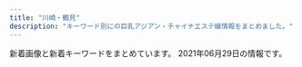 ```yaml
---
title: "川崎・鶴見"
description: "キーワード別にの巨乳アジアン・チャイナエステ嬢情報をまとめました。"
---
```


新着画像と新着キーワードをまとめています。
2021年06月29日の情報です。

<DmmAffiliateIns />
<KeywordTable
  shops={
    [
    {
        "station": "\u9db4\u898b\u99c5\u6771\u53e3",
        "url": "http://t-lucky.work/",
        "img_links": [
            "http://t-lucky.work/sp/images/footer.jpg",
            "http://t-lucky.work/staff/rei.jpg",
            "http://t-lucky.work/images/2.jpg",
            "http://t-lucky.work/staff/rina.jpg",
            "http://t-lucky.work/sp/images/news.jpg",
            "http://t-lucky.work/images/1.jpg",
            "http://t-lucky.work/sp/staff/rina.jpg",
            "http://t-lucky.work/sp/staff/aya.jpg",
            "http://t-lucky.work/images/sys1.jpg",
            "http://t-lucky.work/staff/yumi.jpg",
            "http://t-lucky.work/staff/emi.jpg",
            "http://t-lucky.work/images/3.jpg",
            "http://t-lucky.work/sp/images/interior_t.jpg",
            "http://t-lucky.work/images/ta.jpg",
            "http://t-lucky.work/sp/images/rec1.jpg",
            "http://t-lucky.work/images/sys4.jpg",
            "http://t-lucky.work/sp/images/int2.jpg",
            "http://t-lucky.work/sp/images/pc.jpg",
            "http://t-lucky.work/sp/images/menu/top.jpg",
            "http://t-lucky.work/staff/yuki.jpg",
            "http://t-lucky.work/images/head.jpg",
            "http://t-lucky.work/staff/mimi.jpg",
            "http://t-lucky.work/img/yumi1.jpg",
            "http://t-lucky.work/staff/mika.jpg",
            "http://t-lucky.work/sp/img/yuki1.jpg",
            "http://t-lucky.work/sp/staff/mimi.jpg",
            "http://t-lucky.work/sp/staff/mika.jpg",
            "http://t-lucky.work/sp/staff/yumi.jpg",
            "http://t-lucky.work/images/int2.jpg",
            "http://t-lucky.work/images/6.jpg",
            "http://t-lucky.work/sp/img/rina1.jpg",
            "http://t-lucky.work/sp/images/sys1.jpg",
            "http://t-lucky.work/sp/img/yumi1.jpg",
            "http://t-lucky.work/sp/menu/interior.jpg",
            "http://t-lucky.work/sp/img/mimi1.jpg",
            "http://t-lucky.work/img/rina1.jpg",
            "http://t-lucky.work/sp/img/yuyu1.jpg",
            "http://t-lucky.work/images/sm.jpg",
            "http://t-lucky.work/sp/images/menu/staff.jpg",
            "http://t-lucky.work/img/yuki1.jpg",
            "http://t-lucky.work/images/4.jpg",
            "http://t-lucky.work/images/int1.jpg",
            "http://t-lucky.work/sp/img/emi1.jpg",
            "http://t-lucky.work/images/b1.jpg",
            "http://t-lucky.work/sp/images/head.jpg",
            "http://t-lucky.work/images/tr.jpg",
            "http://t-lucky.work/sp/img/mika1.jpg",
            "http://t-lucky.work/sp/staff/yuki.jpg",
            "http://t-lucky.work/images/staff_t.jpg",
            "http://t-lucky.work/sp/images/ac1.jpg",
            "http://t-lucky.work/sp/menu/staff.jpg",
            "http://t-lucky.work/sp/staff/emi.jpg",
            "http://t-lucky.work/sp/images/int1.jpg",
            "http://t-lucky.work/sp/staff/rei.jpg",
            "http://t-lucky.work/sp/images/b1.jpg",
            "http://t-lucky.work/sp/images/tel.jpg",
            "http://t-lucky.work/sp/img/aya1.jpg",
            "http://t-lucky.work/sp/images/staff_t.jpg",
            "http://t-lucky.work/images/sys3.jpg",
            "http://t-lucky.work/img/aya1.jpg",
            "http://t-lucky.work/images/sys2.jpg",
            "http://t-lucky.work/img/yuyu1.jpg",
            "http://t-lucky.work/sp/images/b3.jpg",
            "http://t-lucky.work/staff/yuyu.jpg",
            "http://t-lucky.work/images/b3.jpg",
            "http://t-lucky.work/images/news.jpg",
            "http://t-lucky.work/sp/staff/yuyu.jpg",
            "http://t-lucky.work/images/interior_t.jpg",
            "http://t-lucky.work/images/8.jpg",
            "http://t-lucky.work/staff/aya.jpg",
            "http://t-lucky.work/images/7.jpg",
            "http://t-lucky.work/images/line.png",
            "http://t-lucky.work/sp/images/sys2.jpg",
            "http://t-lucky.work/img/mimi1.jpg",
            "http://t-lucky.work/sp/images/topgirl.jpg",
            "http://t-lucky.work/sp/images/newsb.jpg",
            "http://t-lucky.work/img/rei1.jpg",
            "http://t-lucky.work/sp/images/b2.jpg",
            "http://t-lucky.work/img/emi1.jpg",
            "http://t-lucky.work/img/mika1.jpg",
            "http://t-lucky.work/sp/menu/top.jpg",
            "http://t-lucky.work/sp/images/top.jpg",
            "http://t-lucky.work/images/9.jpg",
            "http://t-lucky.work/sp/img/rei1.jpg",
            "http://t-lucky.work/images/5.jpg",
            "http://t-lucky.work/images/b2.jpg"
        ],
        "name": "Lucky\u30fb\u30e9\u30c3\u30ad\u30fc",
        "keywords": {}
    },
    {
        "station": "JR\u9db4\u898b\u99c5",
        "name": "\u30af\u30e9\u30a6\u30f3\u30fbCrown",
        "img_links": [
            "http://www.crownman.tank.jp/public/20181101-091932-723.jpeg",
            "http://www.crownman.tank.jp/public/20210309-102855-324.jpeg",
            "http://www.crownman.tank.jp/public/20181102-021404-733.jpeg",
            "http://www.crownman.tank.jp/public/20181102-021325-742.jpeg",
            "http://www.crownman.tank.jp/public/20210603-000118-225.jpeg",
            "http://www.crownman.tank.jp/images/guest.png",
            "http://www.crownman.tank.jp/images/contact.png",
            "http://www.crownman.tank.jp/public/20210217-094543-773.jpeg",
            "http://www.crownman.tank.jp/public/20210504-080501-939.jpeg",
            "http://www.crownman.tank.jp/public/20190516-130732-500.jpeg",
            "http://www.crownman.tank.jp/images/zj.png",
            "http://www.crownman.tank.jp/images/jt.png",
            "http://www.crownman.tank.jp/public/20181102-021343-999.jpeg",
            "http://www.crownman.tank.jp/public/20190404-200155-177.jpeg",
            "http://www.crownman.tank.jp/public/20201225-105416-366.jpeg",
            "http://www.crownman.tank.jp/public/20190410-032921-983.jpeg",
            "http://www.crownman.tank.jp/public/20210225-132107-806.jpeg",
            "http://www.crownman.tank.jp/public/20210319-004011-852.jpeg",
            "http://www.crownman.tank.jp/images/lj.png",
            "http://www.crownman.tank.jp/public/20191208-161631-393.jpeg",
            "http://www.crownman.tank.jp/public/20190321-014538-796.jpeg",
            "http://www.crownman.tank.jp/images/h02.jpg",
            "http://www.crownman.tank.jp/public/20181126-115300-843.jpeg",
            "http://www.crownman.tank.jp/public/20210315-113348-885.jpeg",
            "http://www.crownman.tank.jp/public/20200829-001214-615.jpeg",
            "http://www.crownman.tank.jp/images/lyb.png",
            "http://www.crownman.tank.jp/images/xw.png",
            "http://www.crownman.tank.jp/images/h5.jpg",
            "http://www.crownman.tank.jp/public/20190103-235102-103.jpeg",
            "http://www.crownman.tank.jp/images/h3.jpg",
            "http://www.crownman.tank.jp/images/h4.jpg",
            "http://www.crownman.tank.jp/public/20200829-204316-579.jpeg",
            "http://www.crownman.tank.jp/public/20210601-123201-393.jpeg",
            "http://www.crownman.tank.jp/public/20210208-142304-974.jpeg",
            "http://www.crownman.tank.jp/images/fj.png",
            "http://www.crownman.tank.jp/public/20190512-114325-285.jpeg",
            "http://www.crownman.tank.jp/images/br.png",
            "http://www.crownman.tank.jp/ueditor/php/upload/image/20200828/1598625782230952.jpeg",
            "http://www.crownman.tank.jp/images/h01.jpg",
            "http://www.crownman.tank.jp/public/20210226-091700-151.jpeg",
            "http://www.crownman.tank.jp/public/20190809-023452-629.jpeg",
            "http://www.crownman.tank.jp/public/20210512-181627-885.jpeg",
            "http://www.crownman.tank.jp/public/20210414-180217-393.jpeg",
            "http://www.crownman.tank.jp/public/20210615-000828-824.jpeg",
            "http://www.crownman.tank.jp/public/20181103-143855-981.jpeg",
            "http://www.crownman.tank.jp/public/20201016-024617-911.jpeg",
            "http://www.crownman.tank.jp/public/20191102-172721-416.jpeg",
            "http://www.crownman.tank.jp/images/br1.png",
            "http://www.crownman.tank.jp/public/20181102-021419-221.jpeg",
            "http://www.crownman.tank.jp/ueditor/php/upload/image/20181102/1541123069868367.jpg",
            "http://www.crownman.tank.jp/public/20201114-223303-188.jpeg",
            "http://www.crownman.tank.jp/public/20191220-000813-127.jpeg",
            "http://www.crownman.tank.jp/public/20210219-091840-338.jpeg",
            "http://www.crownman.tank.jp/public/20190614-225752-699.jpeg",
            "http://www.crownman.tank.jp/public/20210214-132800-589.jpeg",
            "http://www.crownman.tank.jp/images/scrollToTop.png",
            "http://www.crownman.tank.jp/public/20210128-093735-441.jpeg",
            "http://www.crownman.tank.jp/public/20210620-113212-312.png"
        ],
        "keywords": {
            "F": 2,
            "\u4e73": 2
        },
        "url": "http://www.crownman.tank.jp/"
    },
    {
        "name": "\u5bf5\u6df1\u82b1\u98a8",
        "station": "JR\u77e2\u5411\u99c5\u897f\u53e3",
        "url": "http://kafu.ests.co/",
        "img_links": [
            "http://kafu.ests.co/images/s_pick.jpg",
            "http://kafu.ests.co/images/top.png",
            "http://kafu.ests.co/images/s_news.jpg",
            "http://kafu.ests.co/images/nbj1.jpg",
            "http://kafu.ests.co/images/s_staff.jpg",
            "http://kafu.ests.co/images/s_link.jpg",
            "http://kafu.ests.co/images/face_bj3.jpg",
            "http://kafu.ests.co/images/n3.jpg",
            "http://kafu.ests.co/images/nbj3.jpg",
            "http://kafu.ests.co/images/n1.jpg",
            "http://kafu.ests.co/images/room3.jpg",
            "http://kafu.ests.co/images/s_face.jpg",
            "http://kafu.ests.co/photos/sites/7/2017/10/2017101205420065.jpg",
            "http://kafu.ests.co/photos/sites/7/2017/10/2017101205420191.jpg",
            "http://kafu.ests.co/photos/sites/7/2017/02/2.jpg",
            "http://kafu.ests.co/photos/sites/7/2017/02/1.jpg",
            "http://kafu.ests.co/images/s_staff1.jpg",
            "http://kafu.ests.co/images/line.jpg",
            "http://kafu.ests.co/images/room4.jpg",
            "http://kafu.ests.co/images/room2.jpg",
            "http://kafu.ests.co/images/room1.jpg",
            "http://kafu.ests.co/images/s_mobile.jpg",
            "http://kafu.ests.co/images/face_bj.jpg",
            "http://kafu.ests.co/photos/sites/7/2017/10/2017100904034561.png",
            "http://kafu.ests.co/photos/sites/7/2017/10/2017100904034443.png",
            "http://kafu.ests.co/images/mobile.jpg"
        ],
        "keywords": {
            "C": 20,
            "83": 3,
            "82": 3
        }
    },
    {
        "keywords": {
            "C": 7
        },
        "url": "http://h-yousei.xyz/",
        "img_links": [
            "http://h-yousei.xyz/images/g0.jpg",
            "http://h-yousei.xyz/images/r1.jpg",
            "http://h-yousei.xyz/images/tit-newface.png",
            "http://h-yousei.xyz/images/mobile.png",
            "http://h-yousei.xyz/images/top.png",
            "http://h-yousei.xyz/images/r2.jpg",
            "http://h-yousei.xyz/images/b2.jpg",
            "http://h-yousei.xyz/images/tite-staff.png",
            "http://h-yousei.xyz/images/g3.jpg",
            "http://h-yousei.xyz/images/r4.jpg",
            "http://h-yousei.xyz/images/top1.jpg",
            "http://h-yousei.xyz/images/g1.jpg",
            "http://h-yousei.xyz/images/r3.jpg",
            "http://h-yousei.xyz/images/tite_staff.png",
            "http://h-yousei.xyz/images/g2.jpg",
            "http://h-yousei.xyz/images/b1.jpg",
            "http://h-yousei.xyz/images/tit-new.png"
        ],
        "station": "JR\u9db4\u898b\u99c5\u897f\u53e3",
        "name": "\u5929\u4f7f\u306e\u604b"
    },
    {
        "station": "JR\u9db4\u898b\u99c5\u6771\u53e3",
        "img_links": [
            "http://relax-aroma.xyz/images/head_therapist.jpg",
            "http://relax-aroma.xyz/images/mainvisual_01.jpg",
            "http://relax-aroma.xyz/images/con03.jpg",
            "http://relax-aroma.xyz/images/sw_tel.png",
            "http://relax-aroma.xyz/images/con02.jpg",
            "http://relax-aroma.xyz/images/cg05.jpg",
            "http://relax-aroma.xyz/images/icon_new.png",
            "http://relax-aroma.xyz/images/mainvisual_01_s.jpg",
            "http://relax-aroma.xyz/images/trigger.jpg",
            "http://relax-aroma.xyz/images/con01.jpg",
            "http://relax-aroma.xyz/images/head_interior.jpg",
            "http://relax-aroma.xyz/images/cg03.jpg",
            "http://relax-aroma.xyz/images/cg02.jpg",
            "http://relax-aroma.xyz/images/cg06.jpg",
            "http://relax-aroma.xyz/images/cg01.jpg",
            "http://relax-aroma.xyz/images/sw_home.png"
        ],
        "keywords": {
            "C": 2,
            "D": 8
        },
        "name": "Yumi\u9999 -\u30e6\u30df\u30ab-",
        "url": "http://relax-aroma.xyz/"
    },
    {
        "img_links": [
            "https://tsurumi-mensesthe.com/staff/miki-l2.jpg",
            "https://tsurumi-mensesthe.com/footer/footer-staff.png",
            "https://tsurumi-mensesthe.com/staff/riri-s2.jpg",
            "https://tsurumi-mensesthe.com/footer/footer-tel.png",
            "https://tsurumi-mensesthe.com/staff/momoka-top.jpg",
            "https://tsurumi-mensesthe.com/staff/yura-top.jpg",
            "https://tsurumi-mensesthe.com/staff/momoka-s3.jpg",
            "https://tsurumi-mensesthe.com/images/clear.png",
            "https://tsurumi-mensesthe.com/staff/yura-l1.jpg",
            "https://tsurumi-mensesthe.com/staff/mimi-top.jpg",
            "https://tsurumi-mensesthe.com/images/header3.png",
            "https://tsurumi-mensesthe.com/room/room-l4.jpg",
            "https://tsurumi-mensesthe.com/massage/2021/03/01/miki-s1.jpg",
            "https://tsurumi-mensesthe.com/footer/footer-line.png",
            "https://tsurumi-mensesthe.com/room/room-l3.jpg",
            "https://tsurumi-mensesthe.com/images/esthe2.jpg",
            "https://inage-mensesthe.com/icon/twitter.png",
            "https://tsurumi-mensesthe.com/staff/yura-s2.jpg",
            "https://tsurumi-mensesthe.com/images/main1.jpg",
            "https://tsurumi-mensesthe.com/staff/momoka-l2.jpg",
            "https://tsurumi-mensesthe.com/room/room-l2.jpg",
            "https://tsurumi-mensesthe.com/icon/line.png",
            "https://tsurumi-mensesthe.com/staff/riri-top.jpg",
            "https://inage-mensesthe.com/icon/facebook.png",
            "https://tsurumi-mensesthe.com/images/main-sp.jpg",
            "https://tsurumi-mensesthe.com/staff/sora-s1.jpg",
            "https://tsurumi-mensesthe.com/staff/natsu-s1.jpg",
            "https://tsurumi-mensesthe.com/staff/yura-s1.jpg",
            "https://tsurumi-mensesthe.com/staff/yura-l3.jpg",
            "https://inage-mensesthe.com/icon/line.png",
            "https://tsurumi-mensesthe.com/staff/mimi-l1.jpg",
            "https://tsurumi-mensesthe.com/staff/natsu-l1.jpg",
            "https://tsurumi-mensesthe.com/staff/mimi-s1.jpg",
            "https://tsurumi-mensesthe.com/staff/yura-s3.jpg",
            "https://tsurumi-mensesthe.com/images/esthe3.jpg",
            "https://tsurumi-mensesthe.com/staff/natsu-top.jpg",
            "https://tsurumi-mensesthe.com/massage/2021/06/21/mimi-s1.jpg",
            "https://tsurumi-mensesthe.com/staff/riri-s1.jpg",
            "https://tsurumi-mensesthe.com/icon/twitter.png",
            "https://tsurumi-mensesthe.com/staff/miki-s2.jpg",
            "https://tsurumi-mensesthe.com/room/room-l1.jpg",
            "https://tsurumi-mensesthe.com/staff/miki-top.jpg",
            "https://tsurumi-mensesthe.com/icon/facebook.png",
            "https://tsurumi-mensesthe.com/images/esthe1.jpg",
            "https://tsurumi-mensesthe.com/staff/momoka-l3.jpg",
            "https://tsurumi-mensesthe.com/staff/miki-s1.jpg",
            "https://tsurumi-mensesthe.com/staff/riri-l2.jpg",
            "https://tsurumi-mensesthe.com/staff/momoka-s1.jpg",
            "https://tsurumi-mensesthe.com/staff/momoka-s2.jpg",
            "https://tsurumi-mensesthe.com/icon/yelp.png",
            "https://inage-mensesthe.com/icon/yelp.png",
            "https://tsurumi-mensesthe.com/staff/riri-l1.jpg",
            "https://tsurumi-mensesthe.com/staff/yura-l2.jpg",
            "https://tsurumi-mensesthe.com/images/qrcode.png",
            "https://tsurumi-mensesthe.com/staff/momoka-l1.jpg",
            "https://tsurumi-mensesthe.com/staff/miki-l1.jpg",
            "https://tsurumi-mensesthe.com/images/esthe4.jpg"
        ],
        "keywords": {
            "95": 7,
            "90": 7,
            "85": 14,
            "88": 14
        },
        "station": "JR\u9db4\u898b\u99c5\u897f\u53e3",
        "name": "sweet",
        "url": "https://tsurumi-mensesthe.com/"
    },
    {
        "img_links": [
            "http://esthe-heal.com/staff/sakura/01mb.jpg",
            "http://esthe-heal.com/img/ttl_pickup.png",
            "http://esthe-heal.com/staff/rui/01.jpg",
            "http://esthe-heal.com/staff/rubi/01.jpg",
            "http://esthe-heal.com/staff/haruna/01mb.jpg",
            "http://esthe-heal.com/staff/mimi/01.jpg",
            "http://esthe-heal.com/staff/aya/01mb.jpg",
            "http://esthe-heal.com/staff/sizuka/01.jpg",
            "http://esthe-heal.com/img/ttl_mobile.png",
            "http://esthe-heal.com/staff/miho/01.jpg",
            "http://esthe-heal.com/staff/haruna/01.jpg",
            "http://esthe-heal.com/staff/rui/01mb.jpg",
            "http://esthe-heal.com/staff/yuki/01mb.jpg",
            "http://esthe-heal.com/staff/kaori/01.jpg",
            "http://esthe-heal.com/staff/yuki/01.jpg",
            "http://esthe-heal.com/staff/yuyu/01.jpg",
            "http://esthe-heal.com/staff/momo/01.jpg",
            "http://esthe-heal.com/staff/sizuka/01mb.jpg",
            "http://esthe-heal.com/staff/rubi/01mb.jpg",
            "http://esthe-heal.com/img/ttl_wnew.png",
            "http://esthe-heal.com/staff/momo/01mb.jpg",
            "http://esthe-heal.com/staff/miho/01mb.jpg",
            "http://esthe-heal.com/staff/kana/01mb.jpg",
            "http://esthe-heal.com/staff/kana/01.jpg",
            "http://esthe-heal.com/img/att.jpg",
            "http://esthe-heal.com/img/link/koko_234x60.png",
            "http://esthe-heal.com/staff/kaori/01mb.jpg",
            "http://esthe-heal.com/staff/sayuri/01.jpg",
            "http://esthe-heal.com/staff/yuyu/01mb.jpg",
            "http://esthe-heal.com/img/ttl_recbnr.png",
            "http://esthe-heal.com/staff/aya/01.jpg",
            "http://esthe-heal.com/img/ttl_staff.png",
            "http://esthe-heal.com/staff/sayuri/01mb.jpg",
            "http://esthe-heal.com/staff/sakura/01.jpg",
            "http://esthe-heal.com/i/files/homeimg.jpg",
            "http://esthe-heal.com/pic/head.jpg",
            "http://esthe-heal.com/staff/mimi/01mb.jpg"
        ],
        "keywords": {
            "C": 23
        },
        "url": "http://esthe-heal.com/",
        "name": "Yulala",
        "station": "JR\u9db4\u898b\u99c5\u6771\u53e3"
    },
    {
        "url": "https://kanmiryou.xyz.mn/",
        "img_links": [
            "https://kanmiryou.xyz.mn/images/tel.jpg",
            "https://kanmiryou.xyz.mn/images/room3.jpg",
            "https://kanmiryou.xyz.mn/images/room1.jpg",
            "https://kanmiryou.xyz.mn/photos/sites/40/2021/03/2021030614173780.jpg",
            "https://kanmiryou.xyz.mn/images/mobile.jpg",
            "https://kanmiryou.xyz.mn/images/s_link.jpg",
            "https://kanmiryou.xyz.mn/photos/sites/40/2021/03/2021030618231353.jpg",
            "https://kanmiryou.xyz.mn/images/room2.jpg",
            "https://kanmiryou.xyz.mn/photos/sites/40/2021/03/2021030614173724.jpg",
            "https://kanmiryou.xyz.mn/images/s_face.jpg",
            "https://kanmiryou.xyz.mn/images/news_bj2.jpg",
            "https://kanmiryou.xyz.mn/images/top.jpg",
            "https://kanmiryou.xyz.mn/images/s_news.jpg",
            "https://kanmiryou.xyz.mn/photos/sites/40/2021/03/2021030614173823.jpg",
            "https://kanmiryou.xyz.mn/images/s_staff.jpg",
            "https://kanmiryou.xyz.mn/photos/sites/40/2021/06/202106291154469.jpg",
            "https://kanmiryou.xyz.mn/images/new.jpg",
            "https://kanmiryou.xyz.mn/images/room4.jpg",
            "https://kanmiryou.xyz.mn/images/s2.jpg",
            "https://kanmiryou.xyz.mn/images/s1.jpg"
        ],
        "keywords": {
            "85": 13,
            "87": 14,
            "86": 40,
            "\u30bb\u30af\u30b7\u30fc": 3,
            "D": 67,
            "C": 10
        },
        "station": "JR\u5ddd\u5d0e\u99c5\u6771\u53e3",
        "name": "\u7518\u5473\u6599"
    },
    {
        "url": "http://baburin.iest.info/",
        "img_links": [
            "http://baburin.iest.info/photos/sites/2/2018/12/2018120114132410.jpg",
            "http://baburin.iest.info/photos/sites/2/2019/12/2019121112381870.jpg",
            "http://baburin.iest.info/photos/sites/2/2018/03/1.jpg",
            "http://baburin.iest.info/images/s_staff.jpg",
            "http://baburin.iest.info/photos/sites/2/2018/06/2018062508384319.jpg",
            "http://baburin.iest.info/images/s_news.jpg",
            "http://baburin.iest.info/photos/sites/2/2019/12/2019121012290043.jpg",
            "http://baburin.iest.info/images/s_info.jpg",
            "http://baburin.iest.info/photos/sites/2/2020/02/2020020617495273.jpg",
            "http://baburin.iest.info/images/staff0.jpg",
            "http://baburin.iest.info/images/acc1.jpg",
            "http://baburin.iest.info/photos/sites/2/2018/10/2018103017042054.jpg",
            "http://baburin.iest.info/photos/sites/2/2019/12/2019121012271150.jpg",
            "http://baburin.iest.info/photos/sites/2/2020/10/2020100615314175.jpg",
            "http://baburin.iest.info/photos/sites/2/2019/06/2019062312555740.jpg",
            "http://baburin.iest.info/photos/sites/2/2018/09/2018091006542340.jpg",
            "http://baburin.iest.info/images/mibile.jpg",
            "http://baburin.iest.info/images/s_face.jpg",
            "http://baburin.iest.info/photos/sites/2/2018/07/2018072409124390.jpg",
            "http://baburin.iest.info/images/top.png",
            "http://baburin.iest.info/photos/sites/2/2020/02/2020021216314936.jpg",
            "http://baburin.iest.info/photos/sites/2/2018/11/2018112214225177.jpg",
            "http://baburin.iest.info/photos/sites/2/2018/06/2018063004421199.jpg",
            "http://baburin.iest.info/photos/sites/2/2019/12/2019121012234134.jpg",
            "http://baburin.iest.info/images/acc.jpg",
            "http://baburin.iest.info/images/s_pick.jpg"
        ],
        "keywords": {
            "83": 15,
            "82": 15,
            "E": 15,
            "87": 105,
            "86": 60,
            "85": 45,
            "88": 13,
            "D": 148,
            "C": 60
        },
        "name": "\u30d0\u30d6\u308a\u3093\u5a18",
        "station": "\u4eac\u6025\u9db4\u898b\u99c5\u6771\u53e3"
    },
    {
        "name": "\u590f\u306e\u591c",
        "img_links": [
            "http://muyu.ests.jp/images/room2.jpg",
            "http://muyu.ests.jp/images/bj3.jpg",
            "http://muyu.ests.jp/images/mobile.jpg",
            "http://muyu.ests.jp/images/s_staff.png",
            "http://muyu.ests.jp/images/room4.jpg",
            "http://muyu.ests.jp/photos/sites/53/2021/06/2021062802022498.jpg",
            "http://muyu.ests.jp/images/room3.jpg",
            "http://muyu.ests.jp/images/bj2.jpg",
            "http://muyu.ests.jp/images/top.jpg",
            "http://muyu.ests.jp/images/room1.jpg",
            "http://muyu.ests.jp/images/s_news.jpg",
            "http://muyu.ests.jp/photos/sites/53/2021/06/2021062802022392.jpg"
        ],
        "url": "http://muyu.ests.jp/",
        "station": "JR\u5c3b\u624b\u99c5",
        "keywords": {
            "D": 6,
            "85": 6
        }
    },
    {
        "name": "\u521d\u604b",
        "url": "https://hatsukoi.est.cm/",
        "img_links": [],
        "keywords": {},
        "station": "JR\u9db4\u898b\u99c5\u6771\u53e3"
    },
    {
        "station": "\u4eac\u6025\u9db4\u898b\u99c5\u6771\u53e3",
        "img_links": [
            "http://tsurumi-est.xyz/images/s_staff1.png",
            "http://tsurumi-est.xyz/g3.jpg",
            "http://tsurumi-est.xyz/images/s_staff.png",
            "http://tsurumi-est.xyz/g0.jpg",
            "http://tsurumi-est.xyz/images/top.jpg",
            "http://momipara.jp/img/link/momi88.jpg",
            "http://tsurumi-est.xyz/images/g1.jpg",
            "http://tsurumi-est.xyz/images/int1.jpg",
            "http://tsurumi-est.xyz/g1.jpg",
            "http://tsurumi-est.xyz/images/g3.jpg",
            "http://tsurumi-est.xyz/images/flash.jpg",
            "http://tsurumi-est.xyz/images/g2.jpg",
            "http://tsurumi-est.xyz/images/g5.jpg",
            "http://cdn.dino-es.com/images/logo/88x31NewDinoEs.png",
            "http://tsurumi-est.xyz/images/mens-esthe1.png",
            "http://tsurumi-est.xyz/images/g0.jpg",
            "http://tsurumi-est.xyz/g2.jpg",
            "http://tsurumi-est.xyz/images/mobile.png",
            "http://tsurumi-est.xyz/images/flash2.jpg",
            "http://tsurumi-est.xyz/images/int2.jpg"
        ],
        "keywords": {
            "E": 2,
            "D": 4,
            "C": 16
        },
        "url": "http://tsurumi-est.xyz/",
        "name": "Smile"
    },
    {
        "name": "Men\u2019s Pal Spa\u30fb\u30e1\u30f3\u30ba\u30d1\u30eb\u30b9\u30d1",
        "url": "https://www.pal-spa.com/",
        "station": "JR\u9db4\u898b\u99c5\u6771\u53e3",
        "keywords": {
            "G": 12,
            "\u30bb\u30af\u30b7\u30fc": 6
        },
        "img_links": [
            "https://www.pal-spa.com/img/girl/list/sface2815022380c60cdc7043c4ec074cee02f5.jpg",
            "https://www.pal-spa.com/img/girl/list/slist2803b6e28547718e5f6d36e0d1c631fbcd.jpg",
            "https://www.pal-spa.com/img/girl/main/smain3535044e0e79b6d94578c6c78296fb853e4.jpg",
            "https://www.pal-spa.com/img/blog/palspa_blog_20210419_yuki2.jpg",
            "https://www.pal-spa.com/img/blog/palspa_blog_20200113_miyuki7.jpg",
            "https://www.pal-spa.com/img/girl/main/smain3438922ce8484534d2b75a91ab7a300e6de.jpg",
            "https://www.pal-spa.com/img/girl/main/smain2322be10adc295a0fc3adfdb5b77838c4a7.jpg",
            "https://www.pal-spa.com/img/girl/list/swest95fea8ce189d2417d922eb9079627b3ac.jpg",
            "https://www.pal-spa.com/img/girl/main/smain3849b036efd9f2fafe7937797f8e525bc87.jpg",
            "https://www.pal-spa.com/img/girl/main/smain253b45d339d6509c6b7779e499e2a9b6ba6.jpg",
            "https://www.pal-spa.com/img/girl/main/smain255b45d339d6509c6b7779e499e2a9b6ba6.jpg",
            "https://www.pal-spa.com/img/girl/pickup/pickup20200822150116.jpg",
            "https://www.pal-spa.com/img/girl/main/smain251b45d339d6509c6b7779e499e2a9b6ba6.jpg",
            "https://www.pal-spa.com/img/blog/postimage20200316071533.jpg",
            "https://www.pal-spa.com/img/girl/main/smain95ef1bf25458f90407a4281129029fee02.jpg",
            "https://www.pal-spa.com/img/blog/palspa_blog_20200113_miyuki2.jpg",
            "https://www.pal-spa.com/img/blog/palspa_blog_20191204_izumi4.jpg",
            "https://www.pal-spa.com/img/blog/palspa_blog_20200316_aya10.jpg",
            "https://www.pal-spa.com/img/blog/palspa_blog_20200113_miyuki5.jpg",
            "https://www.pal-spa.com/img/blog/palspa_blog_20191204_erica4.jpg",
            "https://www.pal-spa.com/img/blog/palspa_blog_20191201_yui6.jpg",
            "https://www.pal-spa.com/img/blog/palspa_blog_20200803_ai6.jpg",
            "https://www.pal-spa.com/img/girl/list/slist34fb1e5b054a6796aafb6d24f36ac90950.jpg",
            "https://www.pal-spa.com/img/blog/palspa_blog_20200316_aya1.jpg",
            "https://www.pal-spa.com/img/girl/main/smain2342be10adc295a0fc3adfdb5b77838c4a7.jpg",
            "https://www.pal-spa.com/img/girl/main/smain372eb53412252fd3f47bcd6a4f2e0027ddb.jpg",
            "https://www.pal-spa.com/img/blog/postimage20191205024522.jpg",
            "https://www.pal-spa.com/img/blog/palspa_blog_20191201_aica5.jpg",
            "https://www.pal-spa.com/img/blog/palspa_blog_20210120_haruka3.jpg",
            "https://www.pal-spa.com/img/material/massage_siatu3.jpg",
            "https://www.pal-spa.com/img/girl/main/smain93489e4bc2f68cb6c1df5f2c0780e53ef2.jpg",
            "https://www.pal-spa.com/img/blog/postimage20210419052730.jpg",
            "https://www.pal-spa.com/img/blog/palspa_blog_20210419_yuki5.jpg",
            "https://www.pal-spa.com/img/girl/main/smain44b39a706bac6618b1571f7fdf4631427d.jpg",
            "https://www.pal-spa.com/img/girl/pickup/pickup20200104064211.jpg",
            "https://www.pal-spa.com/img/blog/palspa_blog_20200803_ai4.jpg",
            "https://www.pal-spa.com/img/girl/main/smain32244cc176e6519c5cfcaa30cdb6b3d4ae6.jpg",
            "https://www.pal-spa.com/img/girl/list/slist256b08026e0fe59c124751f4ba2dce9484.jpg",
            "https://www.pal-spa.com/img/blog/palspa_blog_20191201_aica4.jpg",
            "https://www.pal-spa.com/img/girl/list/sface32552450a07c5e6fcf616569ce56276f28.jpg",
            "https://www.pal-spa.com/img/blog/palspa_blog_20191204_erica2.jpg",
            "https://www.pal-spa.com/img/girl/main/smain252b45d339d6509c6b7779e499e2a9b6ba6.jpg",
            "https://www.pal-spa.com/img/blog/palspa_blog_20191204_izumi2.jpg",
            "https://www.pal-spa.com/img/blog/palspa_blog_20191204_erica3.jpg",
            "https://www.pal-spa.com/img/material/noimg_m.jpg",
            "https://www.pal-spa.com/img/girl/list/sface35c7e2ebf50e97c57692dbfd94cccf9ddb.jpg",
            "https://www.pal-spa.com/img/girl/main/smain351f2458e832a4198c757c4a20f24e7b77f.jpg",
            "https://www.pal-spa.com/img/girl/list/slist37ffa7eddb5ff5f31871a45422cbecac1d.jpg",
            "https://www.pal-spa.com/img/blog/palspa_blog_20191201_yui4.jpg",
            "https://www.pal-spa.com/img/blog/palspa_blog_20191201_aica7.jpg",
            "https://www.pal-spa.com/img/girl/main/smain374cab2c1fda697e3b05677cf608a517810.jpg",
            "https://www.pal-spa.com/img/blog/postimage20191201162035.jpg",
            "https://www.pal-spa.com/img/girl/main/smain315f04254ecea9c57f49748c46b01a7664c.jpg",
            "https://www.pal-spa.com/img/material/noimg_west.jpg",
            "https://www.pal-spa.com/img/blog/palspa_blog_20210419_yuki3.jpg",
            "https://www.pal-spa.com/img/girl/main/smain241254584407bed049e349a41c5443a4345.jpg",
            "https://www.pal-spa.com/img/girl/list/sface21a4782a043e7ca29f58aba8d6552a2d6e.jpg",
            "https://www.pal-spa.com/img/blog/palspa_blog_20191204_izumi6.jpg",
            "https://www.pal-spa.com/img/blog/palspa_blog_20200113_miyuki6.jpg",
            "https://www.pal-spa.com/img/girl/main/smain382f6aad99e367682c5ac15910ba1d79dba.jpg",
            "https://www.pal-spa.com/img/girl/list/slist29b91c9bcc8e157811f43836e0e81c7a7e.jpg",
            "https://www.pal-spa.com/img/girl/main/smain32344cc176e6519c5cfcaa30cdb6b3d4ae6.jpg",
            "https://www.pal-spa.com/img/girl/list/slist21c8c7f499c3f4da854e401c53978a3677.jpg",
            "https://www.pal-spa.com/img/blog/postimage20200805131611.jpg",
            "https://www.pal-spa.com/img/girl/main/smain383f6aad99e367682c5ac15910ba1d79dba.jpg",
            "https://www.pal-spa.com/img/girl/list/slist41179e3d7fbd9c1dd52f6aa2a671ce0bd.jpg",
            "https://www.pal-spa.com/img/girl/main/smain2332be10adc295a0fc3adfdb5b77838c4a7.jpg",
            "https://www.pal-spa.com/img/blog/palspa_blog_20210120_haruka5.jpg",
            "https://www.pal-spa.com/img/blog/postimage20190615060904.jpg",
            "https://www.pal-spa.com/img/blog/palspa_blog_20210120_haruka1.jpg",
            "https://www.pal-spa.com/img/girl/main/smain28209dcea86d45d39c34084233d3f05abd3.jpg",
            "https://www.pal-spa.com/img/blog/postimage20191201160113.jpg",
            "https://www.pal-spa.com/img/blog/palspa_blog_20200316_aya7.jpg",
            "https://www.pal-spa.com/img/material/massage_siatu1.jpg",
            "https://www.pal-spa.com/img/girl/main/smain313cf1a94bbeb47fd61d9c8a0ac5715f220.jpg",
            "https://www.pal-spa.com/img/blog/palspa_blog_20200316_aya11.jpg",
            "https://www.pal-spa.com/img/girl/main/smain3448922ce8484534d2b75a91ab7a300e6de.jpg",
            "https://www.pal-spa.com/img/girl/main/smain312cf1a94bbeb47fd61d9c8a0ac5715f220.jpg",
            "https://www.pal-spa.com/img/girl/main/smain375cab2c1fda697e3b05677cf608a517810.jpg",
            "https://www.pal-spa.com/img/blog/palspa_blog_20210120_haruka4.jpg",
            "https://www.pal-spa.com/img/girl/main/smain3813d8a17795b45ffa212868fa94b2d1f10.jpg",
            "https://www.pal-spa.com/img/girl/list/slist31991bce11ee745ecab812af3ff1cb34c6.jpg",
            "https://www.pal-spa.com/img/girl/pickup/pickup20200923134207.jpg",
            "https://www.pal-spa.com/img/girl/main/smain281fd9bc58195da2c4f8c318534044e362e.jpg",
            "https://www.pal-spa.com/img/girl/main/smain2934975d1e88a92635112090a18fddfe496.jpg",
            "https://www.pal-spa.com/img/blog/palspa_blog_20200316_aya6.jpg",
            "https://www.pal-spa.com/img/blog/palspa_blog_20210419_yuki7.jpg",
            "https://www.pal-spa.com/img/blog/palspa_blog_20200803_ai7.jpg",
            "https://www.pal-spa.com/img/girl/main/smain371eb53412252fd3f47bcd6a4f2e0027ddb.jpg",
            "https://www.pal-spa.com/img/girl/main/smain424a6d03832c91a865b6562a3dc842e51a.jpg",
            "https://www.pal-spa.com/img/girl/main/smain242efb09e433a238cc9c94272805945bf96.jpg",
            "https://www.pal-spa.com/img/girl/main/smain3859b036efd9f2fafe7937797f8e525bc87.jpg",
            "https://www.pal-spa.com/img/girl/main/smain32444cc176e6519c5cfcaa30cdb6b3d4ae6.jpg",
            "https://www.pal-spa.com/img/girl/main/smain94ef1bf25458f90407a4281129029fee02.jpg",
            "https://www.pal-spa.com/img/girl/main/smain314f04254ecea9c57f49748c46b01a7664c.jpg",
            "https://www.pal-spa.com/img/girl/main/smain2352be10adc295a0fc3adfdb5b77838c4a7.jpg",
            "https://www.pal-spa.com/img/girl/list/swest21a4782a043e7ca29f58aba8d6552a2d6e.jpg",
            "https://www.pal-spa.com/img/girl/list/swest232be10adc295a0fc3adfdb5b77838c4a7.jpg",
            "https://www.pal-spa.com/img/girl/main/smain91489e4bc2f68cb6c1df5f2c0780e53ef2.jpg",
            "https://www.pal-spa.com/img/blog/palspa_blog_20200316_aya2.jpg",
            "https://www.pal-spa.com/img/girl/main/smain321552450a07c5e6fcf616569ce56276f28.jpg",
            "https://www.pal-spa.com/img/girl/list/swest352b89681dd1c11f6c2b3d93f5253fdb44.jpg",
            "https://www.pal-spa.com/img/girl/list/sface41179e3d7fbd9c1dd52f6aa2a671ce0bd.jpg",
            "https://www.pal-spa.com/img/blog/palspa_blog_20200803_ai1.jpg",
            "https://www.pal-spa.com/img/girl/list/swest259a92ee295305fdbc6e4cd5a68dad5216.jpg",
            "https://www.pal-spa.com/img/girl/pickup/pickup20210315213817.jpg",
            "https://www.pal-spa.com/img/camp/camp_20210616sp.jpg",
            "https://www.pal-spa.com/img/girl/list/swest34fb1e5b054a6796aafb6d24f36ac90950.jpg",
            "https://www.pal-spa.com/img/blog/palspa_blog_20200316_aya3.jpg",
            "https://www.pal-spa.com/img/girl/list/swest24254584407bed049e349a41c5443a4345.jpg",
            "https://www.pal-spa.com/img/girl/list/sface3864670640450dd7522ca7f0fecbd2b765.jpg",
            "https://www.pal-spa.com/img/blog/palspa_blog_20200316_aya8.jpg",
            "https://www.pal-spa.com/img/girl/list/sface34fb1e5b054a6796aafb6d24f36ac90950.jpg",
            "https://www.pal-spa.com/img/blog/postimage20190823184018.jpg",
            "https://www.pal-spa.com/img/blog/palspa_blog_20210419_yuki4.jpg",
            "https://www.pal-spa.com/img/blog/palspa_blog_20210120_haruka6.jpg",
            "https://www.pal-spa.com/img/girl/list/slist383d8a17795b45ffa212868fa94b2d1f10.jpg",
            "https://www.pal-spa.com/img/girl/list/swest3864670640450dd7522ca7f0fecbd2b765.jpg",
            "https://www.pal-spa.com/img/girl/main/smain311813891f0a4f13a5dcec2552f803dff41.jpg",
            "https://www.pal-spa.com/img/blog/palspa_blog_20191204_izumi7.jpg",
            "https://www.pal-spa.com/img/girl/main/smain283aa054b0383cc218664f07c55c4e1d3f0.jpg",
            "https://www.pal-spa.com/img/blog/palspa_blog_20191204_izumi5.jpg",
            "https://www.pal-spa.com/img/blog/palspa_blog_20191204_erica5.jpg",
            "https://www.pal-spa.com/img/blog/palspa_blog_20200803_ai2.jpg",
            "https://www.pal-spa.com/img/girl/pickup/pickup20200730025343.jpg",
            "https://www.pal-spa.com/img/blog/palspa_blog_20191204_erica6.jpg",
            "https://www.pal-spa.com/img/girl/main/smain373eb53412252fd3f47bcd6a4f2e0027ddb.jpg",
            "https://www.pal-spa.com/img/girl/main/smain29126f46703ae5614cc6531d2d744ef64cb.jpg",
            "https://www.pal-spa.com/img/blog/palspa_blog_20200803_ai9.jpg",
            "https://www.pal-spa.com/img/girl/list/swest32552450a07c5e6fcf616569ce56276f28.jpg",
            "https://www.pal-spa.com/img/blog/postimage20210128110639.jpg",
            "https://www.pal-spa.com/img/blog/palspa_blog_20191204_izumi3.jpg",
            "https://www.pal-spa.com/img/blog/palspa_blog_20191201_aica6.jpg",
            "https://www.pal-spa.com/img/material/noimg_f.jpg",
            "https://www.pal-spa.com/img/blog/palspa_blog_20200803_ai8.jpg",
            "https://www.pal-spa.com/img/girl/pickup/pickup20210513160105.jpg",
            "https://www.pal-spa.com/img/blog/palspa_blog_20191201_yui7.jpg",
            "https://www.pal-spa.com/img/blog/postimage20190909035711.jpg",
            "https://www.pal-spa.com/img/girl/list/slist35f2458e832a4198c757c4a20f24e7b77f.jpg",
            "https://www.pal-spa.com/img/blog/palspa_blog_20200803_ai5.jpg",
            "https://www.pal-spa.com/img/camp/camp_20210616.jpg",
            "https://www.pal-spa.com/img/girl/list/sface9b20525be57ec14c2cab254b7f38bd4df.jpg",
            "https://www.pal-spa.com/img/girl/list/sface232be10adc295a0fc3adfdb5b77838c4a7.jpg",
            "https://www.pal-spa.com/img/material/massage_sentai3.jpg",
            "https://www.pal-spa.com/img/girl/list/swest41179e3d7fbd9c1dd52f6aa2a671ce0bd.jpg",
            "https://www.pal-spa.com/img/blog/palspa_blog_20200803_ai3.jpg",
            "https://www.pal-spa.com/img/girl/list/swest2934a16061b4519bc353f475021810bbc2.jpg",
            "https://www.pal-spa.com/img/girl/main/smain341fb1e5b054a6796aafb6d24f36ac90950.jpg",
            "https://www.pal-spa.com/img/material/massage_sentai2.jpg",
            "https://www.pal-spa.com/img/blog/palspa_blog_20200113_miyuki1.jpg",
            "https://www.pal-spa.com/img/girl/main/smain2924975d1e88a92635112090a18fddfe496.jpg",
            "https://www.pal-spa.com/img/blog/postimage20191201161433.jpg",
            "https://www.pal-spa.com/img/blog/palspa_blog_20200316_aya5.jpg",
            "https://www.pal-spa.com/img/girl/pickup/pickup20210626003147.jpg",
            "https://www.pal-spa.com/img/blog/palspa_blog_20200113_miyuki4.jpg",
            "https://www.pal-spa.com/img/blog/palspa_blog_20191201_yui3.jpg",
            "https://www.pal-spa.com/img/girl/list/swest2815022380c60cdc7043c4ec074cee02f5.jpg",
            "https://www.pal-spa.com/img/girl/main/smain3525044e0e79b6d94578c6c78296fb853e4.jpg",
            "https://www.pal-spa.com/img/girl/main/smain295c66d8a8ea77ad563b7a5d4d245be38c5.jpg",
            "https://www.pal-spa.com/img/girl/main/smain354497d0fc321a60342a97907dcf15eddb4.jpg",
            "https://www.pal-spa.com/img/blog/palspa_blog_20200113_miyuki3.jpg",
            "https://www.pal-spa.com/img/blog/palspa_blog_20210419_yuki6.jpg",
            "https://www.pal-spa.com/img/girl/main/smain254b45d339d6509c6b7779e499e2a9b6ba6.jpg",
            "https://www.pal-spa.com/img/girl/pickup/pickup20210120104719.jpg",
            "https://www.pal-spa.com/img/girl/main/smain3458922ce8484534d2b75a91ab7a300e6de.jpg",
            "https://www.pal-spa.com/img/blog/palspa_blog_20200316_aya9.jpg",
            "https://www.pal-spa.com/img/girl/list/slist9224bead323710d8ed7f0640125518c54.jpg",
            "https://www.pal-spa.com/img/material/massage_sentai1.jpg",
            "https://www.pal-spa.com/img/blog/postimage20200112225143.jpg",
            "https://www.pal-spa.com/img/material/noimg_b.jpg",
            "https://www.pal-spa.com/img/girl/list/slist32552450a07c5e6fcf616569ce56276f28.jpg",
            "https://www.pal-spa.com/img/blog/postimage20191205024146.jpg",
            "https://www.pal-spa.com/img/girl/list/slist2384c844601b0fd2f7aabfe4a5a12163b7.jpg",
            "https://www.pal-spa.com/img/blog/palspa_blog_20210419_yuki8.jpg",
            "https://www.pal-spa.com/img/girl/main/smain34264ec295988800531cb0f78cdcfbcb9cf.jpg",
            "https://www.pal-spa.com/img/blog/postimage20191201160850.jpg",
            "https://www.pal-spa.com/img/girl/list/sface259a92ee295305fdbc6e4cd5a68dad5216.jpg",
            "https://www.pal-spa.com/img/girl/list/swest31f19f00dae05be97f6dce6cb5dbe8eec8.jpg",
            "https://www.pal-spa.com/img/blog/palspa_blog_20191201_aica2.jpg",
            "https://www.pal-spa.com/img/blog/palspa_blog_20210419_yuki1.jpg",
            "https://www.pal-spa.com/img/girl/main/smain285aa054b0383cc218664f07c55c4e1d3f0.jpg",
            "https://www.pal-spa.com/img/material/massage_siatu2.jpg",
            "https://www.pal-spa.com/img/girl/list/swest374e0d15dd2f781c76365f64c8cfd8955c.jpg",
            "https://www.pal-spa.com/img/girl/list/swest35285c827d9511f0950a18b392ca14bbe6.jpg",
            "https://www.pal-spa.com/img/blog/palspa_blog_20200113_miyuki8.jpg",
            "https://www.pal-spa.com/img/girl/main/smain355497d0fc321a60342a97907dcf15eddb4.jpg",
            "https://www.pal-spa.com/img/girl/main/smain411179e3d7fbd9c1dd52f6aa2a671ce0bd.jpg",
            "https://www.pal-spa.com/img/blog/palspa_blog_20191204_erica1.jpg",
            "https://www.pal-spa.com/img/girl/list/slist24940766e3a46af57756429b6407dea11e.jpg",
            "https://www.pal-spa.com/img/girl/list/sface374e0d15dd2f781c76365f64c8cfd8955c.jpg",
            "https://www.pal-spa.com/img/girl/main/smain284aa054b0383cc218664f07c55c4e1d3f0.jpg",
            "https://www.pal-spa.com/img/blog/palspa_blog_20200316_aya4.jpg",
            "https://www.pal-spa.com/img/blog/palspa_blog_20191201_yui5.jpg",
            "https://www.pal-spa.com/img/girl/list/sface31f19f00dae05be97f6dce6cb5dbe8eec8.jpg",
            "https://www.pal-spa.com/img/blog/palspa_blog_20191201_yui1.jpg",
            "https://www.pal-spa.com/img/blog/palspa_blog_20191201_yui2.jpg",
            "https://www.pal-spa.com/img/girl/main/smain32544cc176e6519c5cfcaa30cdb6b3d4ae6.jpg",
            "https://www.pal-spa.com/img/girl/main/smain43f417400ac5884575399559541bcf4c17.jpg",
            "https://www.pal-spa.com/img/camp/20210513_newface.jpg",
            "https://www.pal-spa.com/img/girl/list/sface24254584407bed049e349a41c5443a4345.jpg",
            "https://www.pal-spa.com/img/girl/main/smain2312be10adc295a0fc3adfdb5b77838c4a7.jpg",
            "https://www.pal-spa.com/img/blog/palspa_blog_20191204_izumi1.jpg",
            "https://www.pal-spa.com/img/blog/palspa_blog_20191201_aica1.jpg",
            "https://www.pal-spa.com/img/girl/list/sface2934a16061b4519bc353f475021810bbc2.jpg",
            "https://www.pal-spa.com/img/material/image_auth.png",
            "https://www.pal-spa.com/img/girl/main/smain92489e4bc2f68cb6c1df5f2c0780e53ef2.jpg",
            "https://www.pal-spa.com/img/girl/main/smain2944975d1e88a92635112090a18fddfe496.jpg",
            "https://www.pal-spa.com/img/blog/palspa_blog_20191201_aica3.jpg",
            "https://www.pal-spa.com/img/blog/palspa_blog_20191204_erica7.jpg"
        ]
    },
    {
        "url": "http://cizanasr.xyz/",
        "img_links": [
            "http://cizanasr.xyz/static/picture/tit_staff02.png",
            "http://cizanasr.xyz/static/picture/sp_tit_therapist.png",
            "http://cizanasr.xyz/static/picture/room4.jpg",
            "http://cizanasr.xyz/uploads/210529/1-210529110422206.jpg",
            "http://cizanasr.xyz/static/picture/img_tel.png",
            "http://cizanasr.xyz/static/picture/top.jpg",
            "http://cizanasr.xyz/uploads/210529/1-210529110451917.jpg",
            "http://cizanasr.xyz/static/picture/room2.jpg",
            "http://cizanasr.xyz/static/picture/sp_tit_new.png",
            "http://cizanasr.xyz/static/picture/sp_tit_staff01.png",
            "http://cizanasr.xyz/static/picture/tit_staff01.png",
            "http://cizanasr.xyz/static/picture/room1.jpg",
            "http://cizanasr.xyz/static/picture/room3.jpg",
            "http://cizanasr.xyz/static/picture/sp_tit_staff02.png",
            "http://cizanasr.xyz/uploads/210529/1-21052911035S39.jpg",
            "http://cizanasr.xyz/static/picture/maining.jpg",
            "http://cizanasr.xyz/static/picture/tit_new.png",
            "http://cizanasr.xyz/static/picture/tit_therapist.png"
        ],
        "keywords": {
            "94": 4,
            "D": 4,
            "89": 4,
            "C": 8
        },
        "station": "JR\u9db4\u898b\u99c5\u6771\u53e3",
        "name": "\u7652\u3057\u306e\u7f8e\u4eba"
    },
    {
        "name": "\u723d\u3084\u304b\u306a\u671d",
        "img_links": [
            "http://massage-salon.xyz/wp-content/themes/template-salon2/images/header-tel.png",
            "http://massage-salon.xyz/wp-content/uploads/2018/04/s2.jpg",
            "http://massage-salon.xyz/wp-content/uploads/2018/04/s4.jpg",
            "http://massage-salon.xyz/wp-content/uploads/2018/04/s4-500x467.jpg",
            "http://massage-salon.xyz/wp-content/themes/template-salon2/images/main3.jpg",
            "http://massage-salon.xyz/wp-content/uploads/2018/04/s1.jpg",
            "http://massage-salon.xyz/wp-content/uploads/2018/04/s2-500x467.jpg",
            "http://massage-salon.xyz/wp-content/uploads/2019/02/IMG_0144.jpg",
            "http://massage-salon.xyz/wp-content/uploads/2018/12/img_6768-181x300.jpg",
            "http://massage-salon.xyz/wp-content/themes/template-salon2/images/main2.jpg",
            "http://massage-salon.xyz/wp-content/uploads/2018/04/s3-500x467.jpg",
            "http://cdn.dino-es.com/images/logo/200x40DinoEs.png",
            "http://massage-salon.xyz/wp-content/uploads/2019/02/IMG_0142-500x750.jpg",
            "http://massage-salon.xyz/wp-content/uploads/2018/12/img_6766.jpg",
            "http://massage-salon.xyz/wp-content/themes/template-salon2/images/main1.jpg",
            "http://massage-salon.xyz/wp-content/uploads/2018/04/s3.jpg",
            "http://massage-salon.xyz/wp-content/themes/template-salon2/images/noimg.jpg",
            "http://massage-salon.xyz/wp-content/uploads/2018/04/s1-500x466.jpg",
            "http://massage-salon.xyz/wp-content/uploads/2018/12/img_6768.jpg",
            "http://massage-salon.xyz/wp-content/uploads/2019/02/IMG_0142-686x1024.jpg",
            "http://massage-salon.xyz/wp-content/uploads/2018/11/IMG_6692-300x200.jpg",
            "http://massage-salon.xyz/wp-content/uploads/2018/12/img_6766-182x300.jpg",
            "http://massage-salon.xyz/wp-content/uploads/2019/02/IMG_0144-500x750.jpg"
        ],
        "station": "JR\u5ddd\u5d0e\u99c5\u6771\u53e3",
        "keywords": {},
        "url": "http://massage-salon.xyz/"
    },
    {
        "url": "http://www.fukuen.in/",
        "station": "JR\u9db4\u898b\u99c5\u6771\u53e3",
        "img_links": [
            "http://www.fukuen.in/img/material/sentai1.jpg",
            "http://www.fukuen.in/img/material/sentai4.jpg",
            "http://www.fukuen.in/img/girl/main/smain161ccde286216ee7496f9b79d0ccb1211b0.jpg",
            "http://www.fukuen.in/img/girl/main/smain425ef08e32ca6d2936eee599647ef1be42.jpg",
            "http://www.fukuen.in/img/girl/list/swest4f486b583999cfcec7913d7843c608159.jpg",
            "http://www.fukuen.in/img/girl/list/slist11a00cec64c1902f8f81d6458bd81ecc3.jpg",
            "http://www.fukuen.in/img/girl/main/smain135ec1dcb677e5be350bb150449f6c30de9.jpg",
            "http://www.fukuen.in/img/girl/extra/yuki_20210310_2.jpg",
            "http://www.fukuen.in/img/girl/extra/risa_20200923_3.jpg",
            "http://www.fukuen.in/img/material/akasuri1.jpg",
            "http://www.fukuen.in/img/material/bath.jpg",
            "http://www.fukuen.in/img/girl/extra/hotaru200809_1min75.jpg",
            "http://www.fukuen.in/img/girl/main/smain1642e39562f0230b9b51859f7d67c9ba3fc.jpg",
            "http://www.fukuen.in/img/girl/main/smain141e48573960397dac752f153b86f52127e.jpg",
            "http://www.fukuen.in/img/material/shiatsu5rev1.jpg",
            "http://www.fukuen.in/img/material/oil1.jpg",
            "http://www.fukuen.in/img/girl/extra/riri_20210607_4.jpg",
            "http://www.fukuen.in/img/material/akasuri2rev1.jpg",
            "http://www.fukuen.in/img/girl/extra/yuki_20210310_6.jpg",
            "http://www.fukuen.in/img/girl/main/smain1435a475e5294d8872e2908b6e44ff2fd28.jpg",
            "http://www.fukuen.in/img/girl/main/smain41f486b583999cfcec7913d7843c608159.jpg",
            "http://www.fukuen.in/img/girl/main/smain736910286ab0a44682bfc6f093f287b998.jpg",
            "http://www.fukuen.in/img/girl/main/smain113a604c7246ee7ef21ea1371bf0f8ae541.jpg",
            "http://www.fukuen.in/img/material/sentai3.jpg",
            "http://www.fukuen.in/img/girl/list/swest145a475e5294d8872e2908b6e44ff2fd28.jpg",
            "http://www.fukuen.in/img/girl/main/smain114a604c7246ee7ef21ea1371bf0f8ae541.jpg",
            "http://www.fukuen.in/img/girl/main/smain721ab20435a050b6117e25de016c851a5e.jpg",
            "http://www.fukuen.in/img/girl/list/slist13198a095a589d6e99c04b29b48a066f60.jpg",
            "http://www.fukuen.in/img/girl/extra/haruka_20210313_4.jpg",
            "http://www.fukuen.in/img/girl/list/swest1768dbbfdf9b8041399246bb7ae21124f0.jpg",
            "http://www.fukuen.in/img/material/oil4.jpg",
            "http://www.fukuen.in/img/girl/list/swest5751a73c1d67d106b755f2a10f214b1fb.jpg",
            "http://www.fukuen.in/img/material/arrow_next.png",
            "http://www.fukuen.in/img/girl/extra/yuki_20210310_5.jpg",
            "http://www.fukuen.in/img/material/sentai5rev1.jpg",
            "http://www.fukuen.in/img/girl/main/smain13372fb92a183b52eed6697b1dc18d650f.jpg",
            "http://www.fukuen.in/img/girl/extra/haruka_20210313_5.jpg",
            "http://www.fukuen.in/img/girl/list/swest11a00cec64c1902f8f81d6458bd81ecc3.jpg",
            "http://www.fukuen.in/img/material/shiatsu6.jpg",
            "http://www.fukuen.in/img/material/shiatsu4rev1.jpg",
            "http://www.fukuen.in/img/girl/main/smain133ec1dcb677e5be350bb150449f6c30de9.jpg",
            "http://www.fukuen.in/img/girl/pickup/pickup20210316232813.jpg",
            "http://www.fukuen.in/img/girl/main/smain11372fb92a183b52eed6697b1dc18d650f.jpg",
            "http://www.fukuen.in/img/camp/20200610_shinki.jpg",
            "http://www.fukuen.in/img/girl/main/smain711ab20435a050b6117e25de016c851a5e.jpg",
            "http://www.fukuen.in/img/girl/list/slist8fbaefba79306aed7d52f3369481c4f79.jpg",
            "http://www.fukuen.in/img/girl/main/smain21a5f5188f9c41ddb221fc0bead2a8556b.jpg",
            "http://www.fukuen.in/img/material/shiatsu3.jpg",
            "http://www.fukuen.in/img/girl/main/smain23a5f5188f9c41ddb221fc0bead2a8556b.jpg",
            "http://www.fukuen.in/img/girl/main/smain14540463708cafed5ed2857e0fb652102bb.jpg",
            "http://www.fukuen.in/img/girl/main/smain8415e8cbb1c49eb7c8caa026cbfa4e5e53.jpg",
            "http://www.fukuen.in/img/girl/extra/riri_20210607_6.jpg",
            "http://www.fukuen.in/img/material/akasuri4.jpg",
            "http://www.fukuen.in/img/girl/list/slist1768dbbfdf9b8041399246bb7ae21124f0.jpg",
            "http://www.fukuen.in/img/material/sentai6rev1.jpg",
            "http://www.fukuen.in/img/girl/main/smain22a5f5188f9c41ddb221fc0bead2a8556b.jpg",
            "http://www.fukuen.in/img/girl/main/smain17168dbbfdf9b8041399246bb7ae21124f0.jpg",
            "http://www.fukuen.in/img/girl/list/swest72b8648aae56da25b7c7573dc007cc2de.jpg",
            "http://www.fukuen.in/img/news/news20210611_kaoru.jpg",
            "http://www.fukuen.in/img/girl/list/swest13a9012a45cd10e4bbf815bf1cd1dfb50a.jpg",
            "http://www.fukuen.in/img/girl/pickup/pickup20210608103919.jpg",
            "http://www.fukuen.in/img/girl/main/smain16596f3ae3a738e965bce7cf30f028138bf.jpg",
            "http://www.fukuen.in/img/girl/main/smain15118ef4be37dd1bb9ff85c2afa5d75a51b.jpg",
            "http://www.fukuen.in/img/camp/20210618_deluxe.png",
            "http://www.fukuen.in/img/girl/extra/haruka_20210313_2.jpg",
            "http://www.fukuen.in/img/camp/20210501.png",
            "http://www.fukuen.in/img/girl/main/smain15318ef4be37dd1bb9ff85c2afa5d75a51b.jpg",
            "http://www.fukuen.in/img/girl/main/smain1632e39562f0230b9b51859f7d67c9ba3fc.jpg",
            "http://www.fukuen.in/img/girl/list/slist156b2c0b72e6f061c42ebccbc63e13d7c5.jpg",
            "http://www.fukuen.in/img/girl/extra/yuki_20210310_3.jpg",
            "http://www.fukuen.in/img/camp/20210405_spring.png",
            "http://www.fukuen.in/img/girl/main/smain1425a475e5294d8872e2908b6e44ff2fd28.jpg",
            "http://www.fukuen.in/img/girl/main/smain513f8bf8e4517330b71f7b182328a05400.jpg",
            "http://www.fukuen.in/img/girl/main/smain11154c6465b3e80f1950af663ae9de86840.jpg",
            "http://www.fukuen.in/img/girl/list/slist48970948df1b5f673ddccf8bdc1c27ca3.jpg",
            "http://www.fukuen.in/img/girl/extra/risa_20200923_5.jpg",
            "http://www.fukuen.in/img/girl/extra/riri_20210607_3.jpg",
            "http://www.fukuen.in/img/material/shiatsu1.jpg",
            "http://www.fukuen.in/img/material/shiatsu2.jpg",
            "http://www.fukuen.in/img/material/akasuri3.jpg",
            "http://www.fukuen.in/img/material/oil3.jpg",
            "http://www.fukuen.in/img/girl/extra/ai_20200914_4.jpg",
            "http://www.fukuen.in/img/girl/pickup/pickup20210316234129.jpg",
            "http://www.fukuen.in/img/girl/extra/riri_20210607_5.jpg",
            "http://www.fukuen.in/img/girl/main/smain746910286ab0a44682bfc6f093f287b998.jpg",
            "http://www.fukuen.in/img/girl/list/slist21d95f10417cbe687c362ac86a6caaf51.jpg",
            "http://www.fukuen.in/img/girl/extra/haruka_20210313_3.jpg",
            "http://www.fukuen.in/img/girl/extra/risa_20200923_2.jpg",
            "http://www.fukuen.in/img/material/oil6.jpg",
            "http://www.fukuen.in/img/girl/main/smain81429f69a5e0facf26b5c596ab5374c79a.jpg",
            "http://www.fukuen.in/img/material/akasuri6rev1.jpg",
            "http://www.fukuen.in/img/girl/list/swest1154c6465b3e80f1950af663ae9de86840.jpg",
            "http://www.fukuen.in/img/girl/list/swest8fbaefba79306aed7d52f3369481c4f79.jpg",
            "http://www.fukuen.in/img/girl/extra/ai_20200914_2.jpg",
            "http://www.fukuen.in/img/material/front.jpg",
            "http://www.fukuen.in/img/girl/main/smain83429f69a5e0facf26b5c596ab5374c79a.jpg",
            "http://www.fukuen.in/img/girl/list/slist162e6c2df06bb88ecc8206bde612ab9625.jpg",
            "http://www.fukuen.in/img/girl/extra/hotaru200809_3min75.jpg",
            "http://www.fukuen.in/img/girl/list/slist14e48573960397dac752f153b86f52127e.jpg",
            "http://www.fukuen.in/img/girl/main/smain435ef08e32ca6d2936eee599647ef1be42.jpg",
            "http://www.fukuen.in/img/girl/main/smain15218ef4be37dd1bb9ff85c2afa5d75a51b.jpg",
            "http://www.fukuen.in/img/girl/extra/riri_20210607_2.jpg",
            "http://www.fukuen.in/img/girl/list/swest25902fb05705d4f4dcd3bb55fc78d46ee.jpg",
            "http://www.fukuen.in/img/girl/main/smain131a9012a45cd10e4bbf815bf1cd1dfb50a.jpg",
            "http://www.fukuen.in/img/girl/extra/hotaru200809_4min75.jpg",
            "http://www.fukuen.in/img/girl/list/swest16ccde286216ee7496f9b79d0ccb1211b0.jpg",
            "http://www.fukuen.in/img/girl/main/smain1622e39562f0230b9b51859f7d67c9ba3fc.jpg",
            "http://www.fukuen.in/img/girl/extra/riri_20210607_1.jpg",
            "http://www.fukuen.in/img/girl/extra/hotaru200809_2min75.jpg",
            "http://www.fukuen.in/img/girl/main/smain14440463708cafed5ed2857e0fb652102bb.jpg",
            "http://www.fukuen.in/img/girl/main/smain12372fb92a183b52eed6697b1dc18d650f.jpg",
            "http://www.fukuen.in/img/camp/20210621_rainy.png",
            "http://www.fukuen.in/img/material/oil2.jpg",
            "http://www.fukuen.in/img/girl/list/slist5751a73c1d67d106b755f2a10f214b1fb.jpg",
            "http://www.fukuen.in/img/girl/main/smain1749a0bb7126fb76055ba03269b5d845204.jpg",
            "http://www.fukuen.in/img/girl/extra/ai_20200914_1.jpg",
            "http://www.fukuen.in/img/material/oil5.jpg",
            "http://www.fukuen.in/img/girl/main/smain115a604c7246ee7ef21ea1371bf0f8ae541.jpg",
            "http://www.fukuen.in/img/girl/extra/yuki_20210310_7.jpg",
            "http://www.fukuen.in/img/girl/pickup/pickup20210611102305.jpg",
            "http://www.fukuen.in/img/girl/list/swest156b2c0b72e6f061c42ebccbc63e13d7c5.jpg",
            "http://www.fukuen.in/img/girl/main/smain53fb1c032274e28d599eed619e1bedc3e4.jpg",
            "http://www.fukuen.in/img/material/image_auth.png",
            "http://www.fukuen.in/img/girl/main/smain134ec1dcb677e5be350bb150449f6c30de9.jpg",
            "http://www.fukuen.in/img/girl/main/smain112a604c7246ee7ef21ea1371bf0f8ae541.jpg",
            "http://www.fukuen.in/img/girl/extra/risa_20200923_4.jpg",
            "http://www.fukuen.in/img/girl/list/slist7a7cd4a2a61a08aea05c874262bd2983c.jpg",
            "http://www.fukuen.in/img/girl/extra/yuki_20210310_1.jpg",
            "http://www.fukuen.in/img/camp/20210618_riri.jpg",
            "http://www.fukuen.in/img/girl/main/smain1759a0bb7126fb76055ba03269b5d845204.jpg",
            "http://www.fukuen.in/img/girl/extra/yuki_20210310_4.jpg",
            "http://www.fukuen.in/img/girl/main/smain52fb1c032274e28d599eed619e1bedc3e4.jpg",
            "http://www.fukuen.in/img/girl/pickup/pickup20210316230958.jpg",
            "http://www.fukuen.in/img/material/arrow_prev.png",
            "http://www.fukuen.in/img/girl/list/slist1154c6465b3e80f1950af663ae9de86840.jpg",
            "http://www.fukuen.in/img/material/akasuri5rev1.jpg",
            "http://www.fukuen.in/img/material/sentai2.jpg",
            "http://www.fukuen.in/img/girl/main/smain1739a0bb7126fb76055ba03269b5d845204.jpg",
            "http://www.fukuen.in/img/girl/main/smain82429f69a5e0facf26b5c596ab5374c79a.jpg",
            "http://www.fukuen.in/img/girl/extra/risa_20200923_1.jpg",
            "http://www.fukuen.in/img/girl/extra/haruka_20210313_1.jpg",
            "http://www.fukuen.in/img/news/news20210611_riri.jpg",
            "http://www.fukuen.in/img/girl/main/smain1729a0bb7126fb76055ba03269b5d845204.jpg",
            "http://www.fukuen.in/img/girl/main/smain132ec1dcb677e5be350bb150449f6c30de9.jpg",
            "http://www.fukuen.in/img/girl/extra/ai_20200914_3.jpg"
        ],
        "name": "\u798f\u7e01\u30fbFUKUEN",
        "keywords": {
            "\u30bb\u30af\u30b7\u30fc": 2,
            "G": 4,
            "\u80f8": 2
        }
    },
    {
        "keywords": {},
        "name": "\u7652\u3057\u98a8\uff5e\u3044\u3084\u3057\u304b\u305c\uff5e",
        "img_links": [],
        "station": "JR\u5ddd\u5d0e\u99c5\u6771\u53e3",
        "url": "http://iyashi-kaze.oks.bz/"
    },
    {
        "url": "http://es-china.info/",
        "img_links": [
            "http://es-china.info/staff/emi1.jpg",
            "http://es-china.info/images/room3.jpg",
            "http://es-china.info/staff/sayuri2.jpg",
            "http://es-china.info/images/room4.jpg",
            "http://es-china.info/staff/ai1.jpg",
            "http://es-china.info/staff/sayuri1.jpg",
            "http://es-china.info/images/s_zysx.png",
            "http://es-china.info/staff/risa2.jpg",
            "http://es-china.info/images/no1.png",
            "http://es-china.info/staff/sasa1.jpg",
            "http://es-china.info/images/line.png",
            "http://es-china.info/images/s_news.png",
            "http://es-china.info/staff/sasa2.jpg",
            "http://es-china.info/images/mobile.jpg",
            "http://es-china.info/images/room1.jpg",
            "http://es-china.info/staff/ran1.jpg",
            "http://es-china.info/staff/sayuri3.jpg",
            "http://es-china.info/staff/ran2.jpg",
            "http://es-china.info/staff/risa1.jpg",
            "http://es-china.info/staff/emi2.jpg",
            "http://es-china.info/images/s_staff.png",
            "http://es-china.info/images/s_pickup.png",
            "http://es-china.info/images/s_newface.png",
            "http://es-china.info/images/s_ranking.png",
            "http://es-china.info/staff/ai2.jpg",
            "http://es-china.info/images/room2.jpg",
            "http://es-china.info/images/r3.jpg"
        ],
        "keywords": {
            "C": 13
        },
        "station": "JR\u5ddd\u5d0e\u99c5\u6771\u53e3",
        "name": "\u7652\u5065\u697d"
    },
    {
        "img_links": [
            "http://rabbit.est.cm/images/acc5.jpg",
            "http://rabbit.est.cm/photos/sites/29/2017/09/2017090411494123.jpg",
            "http://rabbit.est.cm/images/nbj2.jpg",
            "http://rabbit.est.cm/images/nbj3.jpg",
            "http://rabbit.est.cm/images/acc3.jpg",
            "http://rabbit.est.cm/photos/sites/29/2017/03/girls03.jpg",
            "http://rabbit.est.cm/photos/sites/29/2017/04/01.jpg",
            "http://rabbit.est.cm/images/s_staff.png",
            "http://rabbit.est.cm/images/pick.png",
            "http://rabbit.est.cm/images/s_news.png",
            "http://rabbit.est.cm/photos/sites/29/2017/03/188375621118420915.jpg",
            "http://rabbit.est.cm/photos/sites/29/2020/11/2020110707012088.jpg",
            "http://rabbit.est.cm/images/acc4.jpg",
            "http://rabbit.est.cm/photos/sites/29/2018/08/2018081709473259.jpg",
            "http://rabbit.est.cm/images/acc2.jpg",
            "http://rabbit.est.cm/photos/sites/29/2017/02/3.jpg",
            "http://rabbit.est.cm/images/mobile.jpg",
            "http://rabbit.est.cm/images/top.jpg"
        ],
        "url": "http://rabbit.est.cm/",
        "keywords": {
            "86": 10,
            "D": 10
        },
        "station": "JR\u5ddd\u5d0e\u99c5\u6771\u53e3",
        "name": "\u7e01\u5712"
    },
    {
        "name": "\u6708\u4e0b\u7f8e\u4eba",
        "url": "https://moon-beauty.jp/",
        "keywords": {
            "86": 14,
            "\u30bb\u30af\u30b7\u30fc": 3,
            "85": 14,
            "89": 7,
            "87": 14,
            "C": 28,
            "88": 14,
            "D": 35
        },
        "img_links": [
            "https://moon-beauty.jp/wp/wp-content/uploads/2020/06/202006campaign-700x327.png",
            "https://moon-beauty.jp/images/staff/nana25_02.png",
            "https://moon-beauty.jp/images/staff/staff.png",
            "https://moon-beauty.jp/images/staff/mirai23.png",
            "https://moon-beauty.jp/images/costume/cabinattendant01.png",
            "https://moon-beauty.jp/images/staff/nana25_01.png",
            "https://moon-beauty.jp/wp/wp-content/uploads/2021/03/202103_100_campaign2.png",
            "https://moon-beauty.jp/wp/wp-content/uploads/2017/11/6a08b9c7e55a068553569af35285dd93.jpg",
            "https://moon-beauty.jp/wp/wp-content/uploads/2017/12/dde33c6f84f42b29abc164fed911749d-700x1246.jpg",
            "https://moon-beauty.jp/images/campaign2017.jpg",
            "https://moon-beauty.jp/images/staff/hikari23_01.png",
            "https://moon-beauty.jp/wp/wp-content/uploads/2021/05/estama_log.png",
            "https://moon-beauty.jp/wp/wp-content/uploads/2019/09/cosplay01.png",
            "https://moon-beauty.jp/wp/wp-content/uploads/2017/11/6a08b9c7e55a068553569af35285dd93-700x1244.jpg",
            "https://moon-beauty.jp/images/staff/ran23_01.png",
            "https://moon-beauty.jp/wp/wp-content/uploads/2017/11/top01-1-700x459.png",
            "https://moon-beauty.jp/wp/wp-content/uploads/2019/09/1910campaign01-700x327.png",
            "https://moon-beauty.jp/wp/wp-content/uploads/2019/07/1907campaign01.png",
            "https://moon-beauty.jp/wp/wp-content/uploads/2017/11/5.png",
            "https://moon-beauty.jp/wp/wp-content/uploads/2017/11/mb_front2.png",
            "https://moon-beauty.jp/wp/wp-content/uploads/2017/11/mb_interior01.png",
            "https://moon-beauty.jp/images/costume/nursegirl01.png",
            "https://moon-beauty.jp/wp/wp-content/uploads/2018/09/mb_front4.png",
            "https://moon-beauty.jp/wp/wp-content/uploads/2017/11/6.png",
            "https://moon-beauty.jp/images/staff/momoka22_01.png",
            "https://moon-beauty.jp/wp/wp-content/uploads/2017/11/top02.png",
            "https://moon-beauty.jp/wp/wp-content/uploads/2018/09/mb_road02.png",
            "https://moon-beauty.jp/wp/wp-content/uploads/2020/09/costume.png",
            "https://moon-beauty.jp/wp/wp-content/uploads/2020/09/rika_info.png",
            "https://moon-beauty.jp/wp/wp-content/uploads/2017/12/dde33c6f84f42b29abc164fed911749d.jpg",
            "https://moon-beauty.jp/wp/wp-content/uploads/2019/12/xmas2019_2-700x327.jpg",
            "https://moon-beauty.jp/wp/wp-content/uploads/2019/09/cosplay02.png",
            "https://moon-beauty.jp/wp/wp-content/uploads/2019/11/1911campaign01.png",
            "https://moon-beauty.jp/wp/wp-content/uploads/2019/11/1911campaign01-700x327.png",
            "https://moon-beauty.jp/wp/wp-content/uploads/2017/11/9ac2dcf4d411d36df940a44359d1e597.jpg",
            "https://moon-beauty.jp/wp/wp-content/uploads/2017/11/484697b90c0612750e1d8c7c971a16f8.jpg",
            "https://moon-beauty.jp/wp/wp-content/uploads/2021/03/202103_80_campaign.png",
            "https://moon-beauty.jp/wp/wp-content/uploads/2017/11/1.png",
            "https://moon-beauty.jp/wp/wp-content/uploads/2017/11/27e7586ba3689c74b6428ec7dbfe02a6.jpg",
            "https://moon-beauty.jp/images/staff/izumi23_01.png",
            "https://moon-beauty.jp/wp/wp-content/uploads/2017/11/mb_front.png",
            "https://moon-beauty.jp/wp/wp-content/uploads/2017/11/campaign1711-700x327.jpg",
            "https://moon-beauty.jp/wp/wp-content/uploads/2017/12/3985d5f04f99b7c5a1b4662bcc831575.jpg",
            "https://moon-beauty.jp/wp/wp-content/uploads/2017/12/1d7d7d3df21218cb91cce28ca987dca8.jpg",
            "https://moon-beauty.jp/wp/wp-content/uploads/2017/11/27e7586ba3689c74b6428ec7dbfe02a6-700x1244.jpg",
            "https://moon-beauty.jp/images/costume/cabinattendant02.png",
            "https://moon-beauty.jp/images/costume/cheergirl01.png",
            "https://moon-beauty.jp/wp/wp-content/uploads/2019/09/1910campaign02-700x327.png",
            "https://moon-beauty.jp/images/costume/sailorgirl01.png",
            "https://moon-beauty.jp/wp/wp-content/uploads/2017/11/mb_shower.png",
            "https://moon-beauty.jp/wp/wp-content/uploads/2017/12/3addf91ad6b786b4c3fd2e4322dc1181.jpg",
            "https://moon-beauty.jp/wp/wp-content/uploads/2019/07/1907campaign02-700x327.png",
            "https://moon-beauty.jp/wp/wp-content/uploads/2017/11/play.png",
            "https://moon-beauty.jp/wp/wp-content/uploads/2017/11/4.png",
            "https://moon-beauty.jp/wp/wp-content/uploads/2017/12/1d7d7d3df21218cb91cce28ca987dca8-700x1246.jpg",
            "https://moon-beauty.jp/wp/wp-content/uploads/2019/12/xmas2019_2.jpg",
            "https://moon-beauty.jp/images/staff/eri21_01.png",
            "https://moon-beauty.jp/images/staff/rika22_01.png",
            "https://moon-beauty.jp/wp/wp-content/uploads/2017/12/3addf91ad6b786b4c3fd2e4322dc1181-700x1246.jpg",
            "https://moon-beauty.jp/wp/wp-content/uploads/2020/01/2002campaign-700x327.png",
            "https://moon-beauty.jp/images/costume/nursegirl002.png",
            "https://moon-beauty.jp/wp/wp-content/uploads/2019/07/1907campaign01-700x327.png",
            "https://moon-beauty.jp/images/staff/hikari23_02.png",
            "https://moon-beauty.jp/images/staff/rika22_02.png",
            "https://moon-beauty.jp/wp/wp-content/uploads/2020/02/2002sp_campaign-700x327.png",
            "https://moon-beauty.jp/wp/wp-content/uploads/2020/09/nana_info.png",
            "https://moon-beauty.jp/wp/wp-content/uploads/2017/12/11e78c1189d1307c1c0528ca01cf193e.jpg",
            "https://moon-beauty.jp/wp/wp-content/uploads/2019/12/xmas2019.jpg",
            "https://moon-beauty.jp/images/costume/sailorgirl02.png",
            "https://moon-beauty.jp/wp/wp-content/uploads/2017/12/7e6728877b7be3eba7dacfced12e3481.jpg",
            "https://moon-beauty.jp/wp/wp-content/uploads/2019/07/1907campaign02.png",
            "https://moon-beauty.jp/wp/wp-content/uploads/2017/11/top01-1.png",
            "https://moon-beauty.jp/images/costume/cheergirl02.png",
            "https://moon-beauty.jp/wp/wp-content/uploads/2020/09/mirai_info.png",
            "https://moon-beauty.jp/images/staff/emi24_1.png",
            "https://moon-beauty.jp/wp/wp-content/uploads/2017/11/3.png",
            "https://moon-beauty.jp/wp/wp-content/uploads/2017/11/top03.png"
        ],
        "station": "JR\u9db4\u898b\u99c5\u6771\u53e3"
    },
    {
        "station": "\u4eac\u6025\u9db4\u898b\u99c5\u6771\u53e3",
        "img_links": [
            "http://www.play-land.work/sp/images/topgirl.png",
            "http://www.play-land.work/sp/images/b3.jpg",
            "http://www.play-land.work/images/b4.jpg",
            "http://www.play-land.work/sp/staff/yukari.jpg",
            "http://www.play-land.work/sp/images/staff_t.png",
            "http://www.play-land.work/sp/images/3.jpg",
            "http://www.play-land.work/images/interior_t.jpg",
            "http://www.play-land.work/sp/images/4.jpg",
            "http://www.play-land.work/images/line.jpg",
            "http://www.play-land.work/images/rec2.jpg",
            "http://www.play-land.work/sp/images/rec2.png",
            "http://www.play-land.work/images/sys1.jpg",
            "http://www.play-land.work/images/int1.jpg",
            "http://www.play-land.work/sp/staff/hosino.jpg",
            "http://www.play-land.work/images/ac1.jpg",
            "http://www.play-land.work/sp/img/saki1.jpg",
            "http://www.play-land.work/img/hosino1.jpg",
            "http://www.play-land.work/images/sm.jpg",
            "http://www.play-land.work/images/head.jpg",
            "http://www.play-land.work/images/1.jpg",
            "http://www.play-land.work/images/b1.jpg",
            "http://www.play-land.work/images/3.jpg",
            "http://www.play-land.work/sp/images/twitter.png",
            "http://www.play-land.work/staff/hosino.jpg",
            "http://www.play-land.work/sp/images/footer.jpg",
            "http://www.play-land.work/sp/images/tel.png",
            "http://www.play-land.work/sp/images/rec1.jpg",
            "http://www.play-land.work/sp/images/sys1.png",
            "http://www.play-land.work/images/tgirl.jpg",
            "http://www.play-land.work/img/saki1.jpg",
            "http://www.play-land.work/sp/images/newface.png",
            "http://www.play-land.work/sp/images/sys3.png",
            "http://www.play-land.work/sp/images/1.jpg",
            "http://www.play-land.work/sp/img/hosino1.jpg",
            "http://www.play-land.work/images/2.jpg",
            "http://www.play-land.work/images/newface.jpg",
            "http://www.play-land.work/images/rec1.jpg",
            "http://www.play-land.work/images/4.jpg",
            "http://www.play-land.work/staff/yukari.jpg",
            "http://www.play-land.work/sp/images/b1.jpg",
            "http://www.play-land.work/img/yukari1.jpg",
            "http://www.play-land.work/sp/images/interior_t.png",
            "http://www.play-land.work/images/sys2.jpg",
            "http://www.play-land.work/sp/images/int2.jpg",
            "http://www.play-land.work/sp/img/hinano1.jpg",
            "http://www.play-land.work/sp/images/b2.jpg",
            "http://www.play-land.work/images/b3.jpg",
            "http://www.play-land.work/staff/hinano.jpg",
            "http://www.play-land.work/sp/images/int4.jpg",
            "http://www.play-land.work/staff/saki.jpg",
            "http://www.play-land.work/sp/images/2.jpg",
            "http://www.play-land.work/images/b2.jpg",
            "http://www.play-land.work/sp/images/int1.png",
            "http://www.play-land.work/images/int2.jpg",
            "http://www.play-land.work/sp/staff/hinano.jpg",
            "http://www.play-land.work/images/staff_t.jpg",
            "http://www.play-land.work/sp/images/int3.jpg",
            "http://www.play-land.work/sp/images/head.jpg",
            "http://www.play-land.work/images/sys3.jpg",
            "http://www.play-land.work/sp/img/yukari1.jpg",
            "http://www.play-land.work/sp/images/line.jpg",
            "http://www.play-land.work/img/hinano1.jpg",
            "http://www.play-land.work/sp/images/sys2.png",
            "http://www.play-land.work/sp/images/ac1.jpg",
            "http://www.play-land.work/sp/staff/saki.jpg",
            "http://www.play-land.work/images/twitter_t.jpg"
        ],
        "url": "http://www.play-land.work/",
        "name": "HaNa",
        "keywords": {}
    },
    {
        "img_links": [
            "http://tsurumisakura.este88.com/files/miho1.jpg",
            "http://tsurumisakura.este88.com/images/b-tel.png",
            "http://tsurumisakura.este88.com/images/m4.jpg",
            "http://tsurumisakura.este88.com/files/sayuri1.jpg",
            "http://tsurumisakura.este88.com/files/miyuki1.jpg",
            "http://tsurumisakura.este88.com/files/hitomi1.jpg",
            "http://tsurumisakura.este88.com/files/minami1.jpg",
            "http://tsurumisakura.este88.com/files/004.jpg",
            "http://tsurumisakura.este88.com/images/m2.jpg",
            "http://tsurumisakura.este88.com/images/info.png",
            "http://tsurumisakura.este88.com/images/m6.jpg",
            "http://tsurumisakura.este88.com/images/slider-img002.jpg",
            "http://tsurumisakura.este88.com/images/slider-img001.jpg",
            "http://tsurumisakura.este88.com/images/b-online.png",
            "http://tsurumisakura.este88.com/images/tel2.png",
            "http://tsurumisakura.este88.com/images/m3.jpg",
            "http://tsurumisakura.este88.com/images/m1.jpg"
        ],
        "url": "http://tsurumisakura.este88.com/",
        "station": "JR\u9db4\u898b\u99c5\u897f\u53e3",
        "name": "\u3055\u304f\u3089",
        "keywords": {
            "87": 10,
            "D": 24,
            "88": 8,
            "89": 6,
            "92": 8,
            "E": 8,
            "86": 8,
            "93": 8,
            "C": 8
        }
    },
    {
        "station": "JR\u5ddd\u5d0e\u99c5\u6771\u53e3",
        "name": "\u6843\u6e90\u90f7",
        "img_links": [
            "http://www.iyasi-massage.com/images/home/top_qp.jpg",
            "http://www.iyasi-massage.com/images/staff_image/staff_d06.jpg",
            "http://www.iyasi-massage.com/images/home/index_page_top.jpg",
            "http://www.iyasi-massage.com/images/gallery/gallery_top.jpg",
            "http://www.iyasi-massage.com/images/gallery/gallery_404.jpg",
            "http://www.iyasi-massage.com/images/gallery/gallery_103.jpg",
            "http://www.iyasi-massage.com/images/top/top_02.jpg",
            "http://www.iyasi-massage.com/images/staff/staff_top.jpg",
            "http://www.iyasi-massage.com/images/top/top_01.jpg",
            "http://www.iyasi-massage.com/images/staff/sta_010.jpg",
            "http://www.iyasi-massage.com/images/home/index_04.jpg",
            "http://www.iyasi-massage.com/images/staff_image/staff_d01.jpg",
            "http://www.iyasi-massage.com/images/staff/sta_0z10.jpg",
            "http://www.iyasi-massage.com/images/staff/sta_01.jpg",
            "http://www.iyasi-massage.com/images/staff_one/staff_one_top.jpg",
            "http://www.iyasi-massage.com/images/gallery/gallery_403.jpg",
            "http://www.iyasi-massage.com/images/system/syatem_302.jpg",
            "http://www.iyasi-massage.com/images/staff_one/staff_one_04.jpg",
            "http://www.iyasi-massage.com/images/staff/sta_07.jpg",
            "http://www.iyasi-massage.com/images/home/index_tel.jpg",
            "http://www.iyasi-massage.com/images/home/index_qup.jpg",
            "http://www.iyasi-massage.com/images/staff/sta_0z9.jpg",
            "http://www.iyasi-massage.com/images/gallery/gallery_102.jpg",
            "http://www.iyasi-massage.com/images/staff_image/staff_d02.jpg",
            "http://www.iyasi-massage.com/images/staff_one/staff_one_03.jpg",
            "http://www.iyasi-massage.com/images/staff/sta_0z12.jpg",
            "http://www.iyasi-massage.com/images/top/top_04.jpg",
            "http://www.iyasi-massage.com/images/gallery/gallery_104.jpg",
            "http://www.iyasi-massage.com/images/staff/sta_0z2.jpg",
            "http://www.iyasi-massage.com/images/top/top_06.jpg",
            "http://www.iyasi-massage.com/images/gallery/gallery_01.jpg",
            "http://www.iyasi-massage.com/images/gallery/gallery_401.jpg",
            "http://www.iyasi-massage.com/images/staff_one/staff_one_01.jpg",
            "http://www.iyasi-massage.com/images/staff_one/staff_one_07.png",
            "http://www.iyasi-massage.com/images/staff_image/staff_d03.jpg",
            "http://www.iyasi-massage.com/images/staff/sta_0z6.jpg",
            "http://www.iyasi-massage.com/images/staff/sta_04.jpg",
            "http://www.iyasi-massage.com/images/system/syatem_301.jpg",
            "http://www.iyasi-massage.com/images/staff_one/staff_one_08.png",
            "http://www.iyasi-massage.com/images/home/index_03.jpg",
            "http://www.iyasi-massage.com/images/gallery/gallery_402.jpg",
            "http://www.iyasi-massage.com/images/staff_image/staff_d04.jpg",
            "http://www.iyasi-massage.com/images/staff/sta_0z8.jpg",
            "http://www.iyasi-massage.com/images/gallery/gallery_101.jpg",
            "http://www.iyasi-massage.com/images/top/top_05.jpg",
            "http://www.iyasi-massage.com/images/staff/sta_06.jpg",
            "http://www.iyasi-massage.com/images/staff_one/staff_one_02.jpg",
            "http://www.iyasi-massage.com/images/staff/sta_021.jpg",
            "http://www.iyasi-massage.com/images/staff/sta_08.jpg",
            "http://www.iyasi-massage.com/images/staff_image/staff_d05.jpg",
            "http://www.iyasi-massage.com/images/staff/sta_023.jpg",
            "http://www.iyasi-massage.com/images/top/top_08.png",
            "http://www.iyasi-massage.com/images/staff_one/staff_one_05.jpg",
            "http://www.iyasi-massage.com/images/system/syatem_303.jpg",
            "http://www.iyasi-massage.com/images/home/QR.png",
            "http://www.iyasi-massage.com/images/top/top_03.jpg",
            "http://www.iyasi-massage.com/images/staff/sta_03.jpg"
        ],
        "url": "http://www.iyasi-massage.com/",
        "keywords": {}
    },
    {
        "url": "http://genkimori.ests.jp/",
        "name": "\u4eba\u9b5a\u306e\u604b",
        "station": "JR\u9db4\u898b\u99c5\u6771\u53e3",
        "keywords": {},
        "img_links": []
    },
    {
        "station": "JR\u77e2\u5411\u99c5\u897f\u53e3",
        "img_links": [],
        "url": "https://tanoshii.xyz.mn/",
        "keywords": {},
        "name": "\u697d\u3057\u3044"
    },
    {
        "url": "http://asatsuyu-es.com/",
        "name": "\u671d\u9732",
        "station": "JR\u9db4\u898b\u99c5\u897f\u53e3",
        "keywords": {
            "87": 1,
            "86": 1,
            "D": 2,
            "C": 12
        },
        "img_links": [
            "http://asatsuyu-es.com/images/picktiao.jpg",
            "http://asatsuyu-es.com/images/st03.jpg",
            "http://asatsuyu-es.com/images/st03b.jpg",
            "http://asatsuyu-es.com/images/newtiao.jpg",
            "http://asatsuyu-es.com/images/mobile.jpg",
            "http://asatsuyu-es.com/images/room4.jpg",
            "http://asatsuyu-es.com/images/top01.jpg",
            "http://asatsuyu-es.com/images/zi_staff.png",
            "http://asatsuyu-es.com/images/st05b.jpg",
            "http://asatsuyu-es.com/images/room6.jpg",
            "http://asatsuyu-es.com/images/newfacetiao.jpg",
            "http://asatsuyu-es.com/images/room3.jpg",
            "http://asatsuyu-es.com/images/st05.jpg",
            "http://asatsuyu-es.com/images/room2.jpg",
            "http://asatsuyu-es.com/images/room1.jpg",
            "http://asatsuyu-es.com/images/st01.jpg",
            "http://asatsuyu-es.com/images/st02.jpg",
            "http://asatsuyu-es.com/images/st04.jpg"
        ]
    },
    {
        "url": "http://good.abnavi.info/",
        "img_links": [],
        "name": "GooD",
        "station": "JR\u9db4\u898b\u99c5\u6771\u53e3",
        "keywords": {}
    },
    {
        "img_links": [
            "http://deli-esthe.jpn.mn/images/maining.jpg",
            "http://deli-esthe.jpn.mn/images/sp_tit_therapist.png",
            "http://deli-esthe.jpn.mn/images/sp_tit_staff01.png",
            "http://deli-esthe.jpn.mn/photos/sites/66/2021/05/2021052910442895.jpg",
            "http://deli-esthe.jpn.mn/photos/sites/66/2020/06/2020062113130967.jpg",
            "http://deli-esthe.jpn.mn/images/tit_new.png",
            "http://deli-esthe.jpn.mn/images/room4.png",
            "http://deli-esthe.jpn.mn/images/room3.jpg",
            "http://deli-esthe.jpn.mn/photos/sites/66/2021/05/2021052910482710.jpg",
            "http://deli-esthe.jpn.mn/images/tit_staff01.png",
            "http://deli-esthe.jpn.mn/images/room2.jpg",
            "http://deli-esthe.jpn.mn/images/sp_tit_new.png",
            "http://deli-esthe.jpn.mn/images/tit_staff02.png",
            "http://deli-esthe.jpn.mn/images/room1.jpg",
            "http://deli-esthe.jpn.mn/photos/sites/66/2021/05/2021052910533749.jpg",
            "http://deli-esthe.jpn.mn/images/top.jpg",
            "http://deli-esthe.jpn.mn/images/img_tel.png",
            "http://deli-esthe.jpn.mn/images/tit_therapist.png",
            "http://deli-esthe.jpn.mn/images/card.jpg",
            "http://deli-esthe.jpn.mn/images/sp_top.jpg",
            "http://deli-esthe.jpn.mn/photos/sites/66/2021/05/2021052910430711.jpg",
            "http://deli-esthe.jpn.mn/photos/sites/66/2021/05/2021052910430612.jpg",
            "http://deli-esthe.jpn.mn/images/sp_tit_staff02.png"
        ],
        "name": "\u307c\u304f\u306e\u30c7\u30ea\u30a8\u30b9\u30c6",
        "keywords": {
            "87": 20,
            "86": 12,
            "D": 29,
            "E": 3
        },
        "station": "JR\u5ddd\u5d0e\u99c5\u6771\u53e3",
        "url": "http://deli-esthe.jpn.mn/"
    },
    {
        "name": "\u4e00\u76ee\u60da\u308c",
        "url": "https://hitomebore.tokyo/",
        "img_links": [
            "https://hitomebore.tokyo/img/images/nav_05.png",
            "https://hitomebore.tokyo/img/r2.jpg",
            "https://hitomebore.tokyo/img/r1.jpg",
            "https://hitomebore.tokyo/img/r4.jpg",
            "https://hitomebore.tokyo/img/images/nav_03.png",
            "https://hitomebore.tokyo/img/images/nav_01.png",
            "https://hitomebore.tokyo/img/r3.jpg",
            "https://hitomebore.tokyo/img/images/nav_02.png",
            "https://hitomebore.tokyo/img/images/nav_06.png",
            "https://hitomebore.tokyo/img/images/nav_04.png"
        ],
        "keywords": {},
        "station": "JR\u9db4\u898b\u99c5\u6771\u53e3"
    }
]
}
/>
<DmmAffiliateScript />
